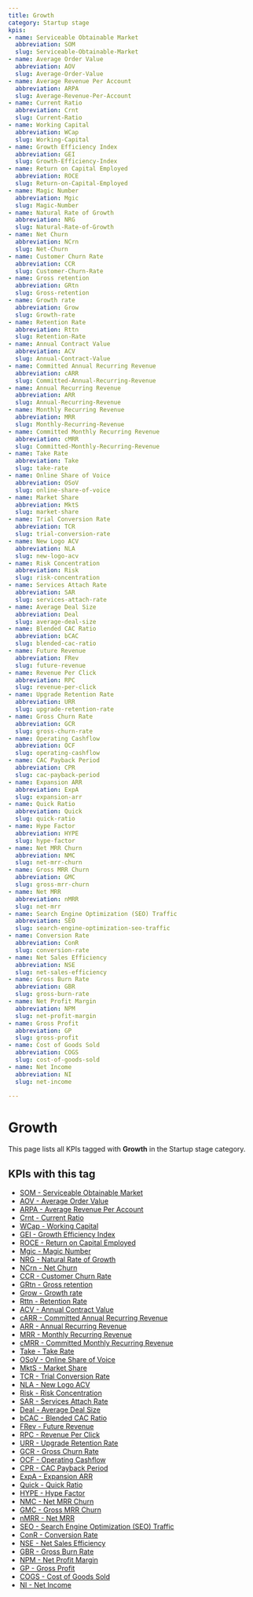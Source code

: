 ```yaml
---
title: Growth
category: Startup stage
kpis:
- name: Serviceable Obtainable Market
  abbreviation: SOM
  slug: Serviceable-Obtainable-Market
- name: Average Order Value
  abbreviation: AOV
  slug: Average-Order-Value
- name: Average Revenue Per Account
  abbreviation: ARPA
  slug: Average-Revenue-Per-Account
- name: Current Ratio
  abbreviation: Crnt
  slug: Current-Ratio
- name: Working Capital
  abbreviation: WCap
  slug: Working-Capital
- name: Growth Efficiency Index
  abbreviation: GEI
  slug: Growth-Efficiency-Index
- name: Return on Capital Employed
  abbreviation: ROCE
  slug: Return-on-Capital-Employed
- name: Magic Number
  abbreviation: Mgic
  slug: Magic-Number
- name: Natural Rate of Growth
  abbreviation: NRG
  slug: Natural-Rate-of-Growth
- name: Net Churn
  abbreviation: NCrn
  slug: Net-Churn
- name: Customer Churn Rate
  abbreviation: CCR
  slug: Customer-Churn-Rate
- name: Gross retention
  abbreviation: GRtn
  slug: Gross-retention
- name: Growth rate
  abbreviation: Grow
  slug: Growth-rate
- name: Retention Rate
  abbreviation: Rttn
  slug: Retention-Rate
- name: Annual Contract Value
  abbreviation: ACV
  slug: Annual-Contract-Value
- name: Committed Annual Recurring Revenue
  abbreviation: cARR
  slug: Committed-Annual-Recurring-Revenue
- name: Annual Recurring Revenue
  abbreviation: ARR
  slug: Annual-Recurring-Revenue
- name: Monthly Recurring Revenue
  abbreviation: MRR
  slug: Monthly-Recurring-Revenue
- name: Committed Monthly Recurring Revenue
  abbreviation: cMRR
  slug: Committed-Monthly-Recurring-Revenue
- name: Take Rate
  abbreviation: Take
  slug: take-rate
- name: Online Share of Voice
  abbreviation: OSoV
  slug: online-share-of-voice
- name: Market Share
  abbreviation: MktS
  slug: market-share
- name: Trial Conversion Rate
  abbreviation: TCR
  slug: trial-conversion-rate
- name: New Logo ACV
  abbreviation: NLA
  slug: new-logo-acv
- name: Risk Concentration
  abbreviation: Risk
  slug: risk-concentration
- name: Services Attach Rate
  abbreviation: SAR
  slug: services-attach-rate
- name: Average Deal Size
  abbreviation: Deal
  slug: average-deal-size
- name: Blended CAC Ratio
  abbreviation: bCAC
  slug: blended-cac-ratio
- name: Future Revenue
  abbreviation: FRev
  slug: future-revenue
- name: Revenue Per Click
  abbreviation: RPC
  slug: revenue-per-click
- name: Upgrade Retention Rate
  abbreviation: URR
  slug: upgrade-retention-rate
- name: Gross Churn Rate
  abbreviation: GCR
  slug: gross-churn-rate
- name: Operating Cashflow
  abbreviation: OCF
  slug: operating-cashflow
- name: CAC Payback Period
  abbreviation: CPR
  slug: cac-payback-period
- name: Expansion ARR
  abbreviation: ExpA
  slug: expansion-arr
- name: Quick Ratio
  abbreviation: Quick
  slug: quick-ratio
- name: Hype Factor
  abbreviation: HYPE
  slug: hype-factor
- name: Net MRR Churn
  abbreviation: NMC
  slug: net-mrr-churn
- name: Gross MRR Churn
  abbreviation: GMC
  slug: gross-mrr-churn
- name: Net MRR
  abbreviation: nMRR
  slug: net-mrr
- name: Search Engine Optimization (SEO) Traffic
  abbreviation: SEO
  slug: search-engine-optimization-seo-traffic
- name: Conversion Rate
  abbreviation: ConR
  slug: conversion-rate
- name: Net Sales Efficiency
  abbreviation: NSE
  slug: net-sales-efficiency
- name: Gross Burn Rate
  abbreviation: GBR
  slug: gross-burn-rate
- name: Net Profit Margin
  abbreviation: NPM
  slug: net-profit-margin
- name: Gross Profit
  abbreviation: GP
  slug: gross-profit
- name: Cost of Goods Sold
  abbreviation: COGS
  slug: cost-of-goods-sold
- name: Net Income
  abbreviation: NI
  slug: net-income

---
```


# Growth

This page lists all KPIs tagged with **Growth** in the Startup stage category.

## KPIs with this tag

- [SOM - Serviceable Obtainable Market](/en/kpis/Serviceable-Obtainable-Market)
- [AOV - Average Order Value](/en/kpis/Average-Order-Value)
- [ARPA - Average Revenue Per Account](/en/kpis/Average-Revenue-Per-Account)
- [Crnt - Current Ratio](/en/kpis/Current-Ratio)
- [WCap - Working Capital](/en/kpis/Working-Capital)
- [GEI - Growth Efficiency Index](/en/kpis/Growth-Efficiency-Index)
- [ROCE - Return on Capital Employed](/en/kpis/Return-on-Capital-Employed)
- [Mgic - Magic Number](/en/kpis/Magic-Number)
- [NRG - Natural Rate of Growth](/en/kpis/Natural-Rate-of-Growth)
- [NCrn - Net Churn](/en/kpis/Net-Churn)
- [CCR - Customer Churn Rate](/en/kpis/Customer-Churn-Rate)
- [GRtn - Gross retention](/en/kpis/Gross-retention)
- [Grow - Growth rate](/en/kpis/Growth-rate)
- [Rttn - Retention Rate](/en/kpis/Retention-Rate)
- [ACV - Annual Contract Value](/en/kpis/Annual-Contract-Value)
- [cARR - Committed Annual Recurring Revenue](/en/kpis/Committed-Annual-Recurring-Revenue)
- [ARR - Annual Recurring Revenue](/en/kpis/Annual-Recurring-Revenue)
- [MRR - Monthly Recurring Revenue](/en/kpis/Monthly-Recurring-Revenue)
- [cMRR - Committed Monthly Recurring Revenue](/en/kpis/Committed-Monthly-Recurring-Revenue)
- [Take - Take Rate](/en/kpis/take-rate)
- [OSoV - Online Share of Voice](/en/kpis/online-share-of-voice)
- [MktS - Market Share](/en/kpis/market-share)
- [TCR - Trial Conversion Rate](/en/kpis/trial-conversion-rate)
- [NLA - New Logo ACV](/en/kpis/new-logo-acv)
- [Risk - Risk Concentration](/en/kpis/risk-concentration)
- [SAR - Services Attach Rate](/en/kpis/services-attach-rate)
- [Deal - Average Deal Size](/en/kpis/average-deal-size)
- [bCAC - Blended CAC Ratio](/en/kpis/blended-cac-ratio)
- [FRev - Future Revenue](/en/kpis/future-revenue)
- [RPC - Revenue Per Click](/en/kpis/revenue-per-click)
- [URR - Upgrade Retention Rate](/en/kpis/upgrade-retention-rate)
- [GCR - Gross Churn Rate](/en/kpis/gross-churn-rate)
- [OCF - Operating Cashflow](/en/kpis/operating-cashflow)
- [CPR - CAC Payback Period](/en/kpis/cac-payback-period)
- [ExpA - Expansion ARR](/en/kpis/expansion-arr)
- [Quick - Quick Ratio](/en/kpis/quick-ratio)
- [HYPE - Hype Factor](/en/kpis/hype-factor)
- [NMC - Net MRR Churn](/en/kpis/net-mrr-churn)
- [GMC - Gross MRR Churn](/en/kpis/gross-mrr-churn)
- [nMRR - Net MRR](/en/kpis/net-mrr)
- [SEO - Search Engine Optimization (SEO) Traffic](/en/kpis/search-engine-optimization-seo-traffic)
- [ConR - Conversion Rate](/en/kpis/conversion-rate)
- [NSE - Net Sales Efficiency](/en/kpis/net-sales-efficiency)
- [GBR - Gross Burn Rate](/en/kpis/gross-burn-rate)
- [NPM - Net Profit Margin](/en/kpis/net-profit-margin)
- [GP - Gross Profit](/en/kpis/gross-profit)
- [COGS - Cost of Goods Sold](/en/kpis/cost-of-goods-sold)
- [NI - Net Income](/en/kpis/net-income)

